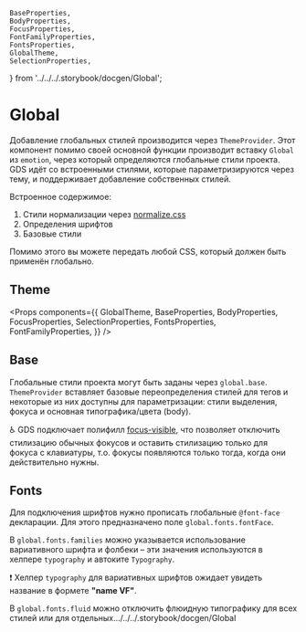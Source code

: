 
    BaseProperties,
    BodyProperties,
    FocusProperties,
    FontFamilyProperties,
    FontsProperties,
    GlobalTheme,
    SelectionProperties,
} from '../../../.storybook/docgen/Global';

<Meta title="Dev / Emotion / Global" />

# Global

Добавление глобальных стилей производится через `ThemeProvider`. Этот компонент помимо своей основной функции производит вставку `Global` из `emotion`, через который определяются глобальные стили проекта. GDS идёт со встроенными стилями, которые параметризируются через тему, и поддерживает добавление собственных стилей.

Встроенное содержимое:

1. Стили нормализации через [normalize.css](https://necolas.github.io/normalize.css/)
1. Определения шрифтов
1. Базовые стили

Помимо этого вы можете передать любой CSS, который должен быть применён глобально.

## Theme

<Props
    components={{
        GlobalTheme,
        BaseProperties,
        BodyProperties,
        FocusProperties,
        SelectionProperties,
        FontsProperties,
        FontFamilyProperties,
    }}
/>

## Base

Глобальные стили проекта могут быть заданы через `global.base`. `ThemeProvider` вставляет базовые переопределения стилей для тегов и некоторые из них доступны для параметризации: стили выделения, фокуса и основная типографика/цвета (body).

♿️ GDS подключает полифилл [focus-visible](https://github.com/WICG/focus-visible), что позволяет отключить стилизацию обычных фокусов и оставить стилизацию только для фокуса с клавиатуры, т.о. фокусы появляются только тогда, когда они действительно нужны.

## Fonts

Для подключения шрифтов нужно прописать глобальные `@font-face` декларации. Для этого предназначено поле `global.fonts.fontFace`.

В `global.fonts.families` можно указывается использование вариативного шрифта и фолбеки – эти значения используются в хелпере `typography` и автоките `Typography`.

❗️ Хелпер `typography` для вариативных шрифтов ожидает увидеть название в формете **"name VF"**.

В `global.fonts.fluid` можно отключить флюидную типографику для всех стилей или для отдельных.../../../.storybook/docgen/Global
